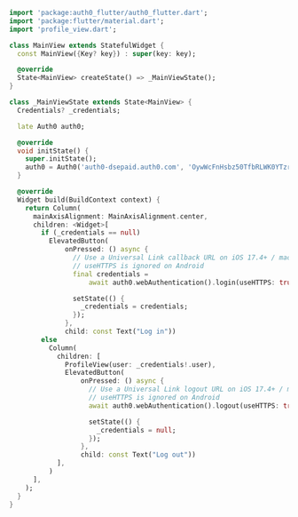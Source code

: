 ```dart main_view.dart lines highlight={29-40}
import 'package:auth0_flutter/auth0_flutter.dart';
import 'package:flutter/material.dart';
import 'profile_view.dart';

class MainView extends StatefulWidget {
  const MainView({Key? key}) : super(key: key);

  @override
  State<MainView> createState() => _MainViewState();
}

class _MainViewState extends State<MainView> {
  Credentials? _credentials;

  late Auth0 auth0;

  @override
  void initState() {
    super.initState();
    auth0 = Auth0('auth0-dsepaid.auth0.com', 'OywWcFnHsbz50TfbRLWK0YTzrpxkwQL5');
  }

  @override
  Widget build(BuildContext context) {
    return Column(
      mainAxisAlignment: MainAxisAlignment.center,
      children: <Widget>[
        if (_credentials == null)
          ElevatedButton(
              onPressed: () async {
                // Use a Universal Link callback URL on iOS 17.4+ / macOS 14.4+
                // useHTTPS is ignored on Android
                final credentials =
                    await auth0.webAuthentication().login(useHTTPS: true);

                setState(() {
                  _credentials = credentials;
                });
              },
              child: const Text("Log in"))
        else
          Column(
            children: [
              ProfileView(user: _credentials!.user),
              ElevatedButton(
                  onPressed: () async {
                    // Use a Universal Link logout URL on iOS 17.4+ / macOS 14.4+
                    // useHTTPS is ignored on Android
                    await auth0.webAuthentication().logout(useHTTPS: true);

                    setState(() {
                      _credentials = null;
                    });
                  },
                  child: const Text("Log out"))
            ],
          )
      ],
    );
  }
}
```
